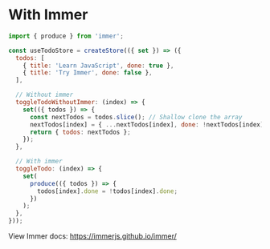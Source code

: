 
# With Immer

```js {21-23}
import { produce } from 'immer';

const useTodoStore = createStore(({ set }) => ({
  todos: [
    { title: 'Learn JavaScript', done: true },
    { title: 'Try Immer', done: false },
  ],

  // Without immer
  toggleTodoWithoutImmer: (index) => {
    set(({ todos }) => {
      const nextTodos = todos.slice(); // Shallow clone the array
      nextTodos[index] = { ...nextTodos[index], done: !nextTodos[index].done };
      return { todos: nextTodos };
    });
  },

  // With immer
  toggleTodo: (index) => {
    set(
      produce(({ todos }) => {
        todos[index].done = !todos[index].done;
      })
    );
  },
}));
```

<Example path="react/with-immer" />

View Immer docs: https://immerjs.github.io/immer/
